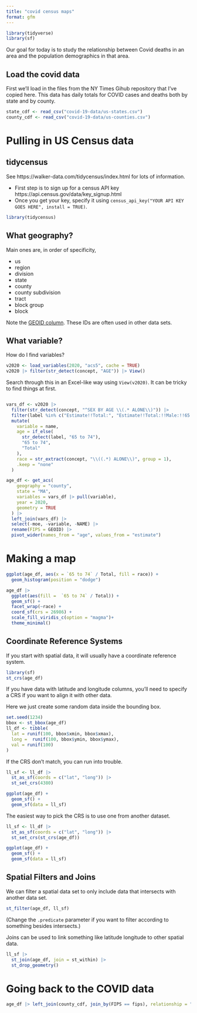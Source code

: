 ```yaml
---
title: "covid census maps"
format: gfm
---
```



```r
library(tidyverse)
library(sf)
```

Our goal for today is to study the relationship between Covid deaths in an area and the population demographics in that area.

## Load the covid data

First we'll load in the files from the NY Times Gihub repository that I've copied here.
This data has daily totals for COVID cases and deaths both by state and by county.

```r
state_cdf <- read_csv("covid-19-data/us-states.csv")
county_cdf <- read_csv("covid-19-data/us-counties.csv")
```


# Pulling in US Census data



## tidycensus

See https://walker-data.com/tidycensus/index.html for lots of information.

* First step is to sign up for a census API key https://api.census.gov/data/key_signup.html
* Once you get your key, specify it using `census_api_key("YOUR API KEY GOES HERE", install = TRUE)`.


```r
library(tidycensus)
```

## What geography?


Main ones are, in order of specificity,

* us
* region
* division
* state
* county
* county subdivision
* tract
* block group
* block


Note the [GEOID column](https://www.census.gov/programs-surveys/geography/guidance/geo-identifiers.html). These IDs are often used in other data sets. 


## What variable?

How do I find variables?

```r
v2020 <- load_variables(2020, "acs5", cache = TRUE)
v2020 |> filter(str_detect(concept, "AGE")) |> View()
```

Search through this in an Excel-like way using `View(v2020)`. 
It can be tricky to find things at first. 



```r

```


```r

vars_df <- v2020 |>
  filter(str_detect(concept, "^SEX BY AGE \\(.* ALONE\\)")) |> 
  filter(label %in% c("Estimate!!Total:", "Estimate!!Total:!!Male:!!65 to 74 years")) |>
  mutate(
    variable = name,
    age = if_else(
      str_detect(label, "65 to 74"),
      "65 to 74", 
      "Total"
    ),
    race = str_extract(concept, "\\((.*) ALONE\\)", group = 1),
    .keep = "none"
  )

age_df <- get_acs(
    geography = "county",
    state = "MA",
    variables = vars_df |> pull(variable),
    year = 2020,
    geometry = TRUE
  ) |>
  left_join(vars_df) |> 
  select(-moe, -variable, -NAME) |> 
  rename(FIPS = GEOID) |> 
  pivot_wider(names_from = "age", values_from = "estimate")
```


# Making a map


```r
ggplot(age_df, aes(x = `65 to 74` / Total, fill = race)) + 
  geom_histogram(position = "dodge")
```

```r
age_df |>
  ggplot(aes(fill =  `65 to 74` / Total)) + 
  geom_sf() +
  facet_wrap(~race) +
  coord_sf(crs = 26986) +
  scale_fill_viridis_c(option = "magma")+
  theme_minimal()
```



## Coordinate Reference Systems

If you start with spatial data, it will usually have a coordinate reference system.

```r
library(sf)
st_crs(age_df)
```

If you have data with latitude and longitude columns, you'll need to specify a CRS if you want to align it with other data.


Here we just create some random data inside the bounding box.
```r
set.seed(1234)
bbox <- st_bbox(age_df)
ll_df <- tibble(
  lat = runif(100, bbox$xmin, bbox$xmax),
  long =  runif(100, bbox$ymin, bbox$ymax),
  val = runif(100)
)
```

If the CRS don't match, you can run into trouble.

```r
ll_sf <- ll_df |>
  st_as_sf(coords = c("lat", "long")) |> 
  st_set_crs(4380)

ggplot(age_df) +
  geom_sf() +
  geom_sf(data = ll_sf)
```



The easiest way to pick the CRS is to use one from another dataset.

```r
ll_sf <- ll_df |> 
  st_as_sf(coords = c("lat", "long")) |> 
  st_set_crs(st_crs(age_df))

ggplot(age_df) +
  geom_sf() +
  geom_sf(data = ll_sf)
```

## Spatial Filters and Joins

We can filter a spatial data set to only include data that intersects with another data set.

```r
st_filter(age_df, ll_sf)
```

(Change the `.predicate` parameter if you want to filter according to something besides intersects.)


Joins can be used to link something like latitude longitude to other spatial data.


```r
ll_sf |>
  st_join(age_df, join = st_within) |>
  st_drop_geometry()
```


# Going back to the COVID data

```r
age_df |> left_join(county_cdf, join_by(FIPS == fips), relationship = "many-to-many")
```

